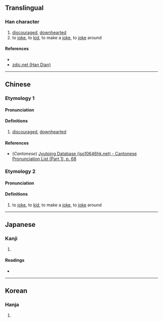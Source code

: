 {{character info/new}}
==Translingual==

===Han character===
{{Han char|rn=9|rad=人|as=14|sn=16|four=26233|canj=OAVF|ids=⿰亻⿳日⿰幺幺灬}}

# [[discouraged]], [[downhearted]]
# to [[joke]], to [[kid]], to make a [[joke]], to [[joke]] around

====References====
* {{Han ref|kx=0119.260|dkj=01216|dj=0253.040|hdz=10230.110|uh=5111|ud=20753|bh=E8F8|bd=59640}}
* [http://www.zdic.net/z/15/js/5111.htm zdic.net (Han Dian)]

----

==Chinese==
{{zh-forms}}

===Etymology 1===

====Pronunciation====
{{zh-pron
|m=án
|c=ngaam4
|mc=y
|oc=y
|ma=
|cat=a
}}

====Definitions====
{{zh-hanzi}}

# [[discouraged]], [[downhearted]]

====References====
* (''Cantonese'') [http://www.iso10646hk.net/jp/document/download.jsp Jyutping Database (iso10646hk.net) - Cantonese Pronunciation List (Part 1), p. 68]

===Etymology 2===

====Pronunciation====
{{zh-pron
|m=àn
|c=
|ma=
|cat=v
}}

====Definitions====
{{zh-hanzi}}

# to [[joke]], to [[kid]], to make a [[joke]], to [[joke]] around

----

==Japanese==

===Kanji===
{{ja-kanji|grade=|rs=人14}}

# {{defn|lang=ja|sort=人14}}

====Readings====
* {{ja-readings|on=[[がん]] (gan), [[ごん]] (gon), [[ごう]] (gō)|kun=[[おさつかない]] (osatsukanai), [[おろか]] (oroka), [[たわれごと]] (tawaregoto)}}

----

==Korean==

===Hanja===
{{ko-hanja|hangeul=압|rv=ap|mr=ap}}

# {{defn|lang=ko|sort=人14}}